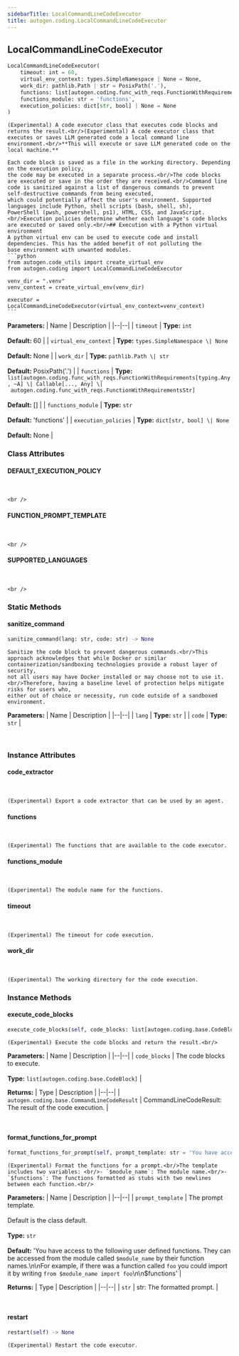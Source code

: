 ```yaml
---
sidebarTitle: LocalCommandLineCodeExecutor
title: autogen.coding.LocalCommandLineCodeExecutor
---
```

<h2 id="autogen.coding.LocalCommandLineCodeExecutor" class="doc doc-heading">
    <code class="doc-symbol doc-symbol-heading doc-symbol-class"></code>
    <span class="doc doc-object-name doc-class-name">LocalCommandLineCodeExecutor</span>
</h2>

```python
LocalCommandLineCodeExecutor(
    timeout: int = 60,
    virtual_env_context: types.SimpleNamespace | None = None,
    work_dir: pathlib.Path | str = PosixPath('.'),
    functions: list[autogen.coding.func_with_reqs.FunctionWithRequirements[typing.Any, ~A] | Callable[..., Any] | autogen.coding.func_with_reqs.FunctionWithRequirementsStr] = [],
    functions_module: str = 'functions',
    execution_policies: dict[str, bool] | None = None
)
```

    (Experimental) A code executor class that executes code blocks and returns the result.<br/>(Experimental) A code executor class that executes or saves LLM generated code a local command line
    environment.<br/>**This will execute or save LLM generated code on the local machine.**
    
    Each code block is saved as a file in the working directory. Depending on the execution policy,
    the code may be executed in a separate process.<br/>The code blocks are executed or save in the order they are received.<br/>Command line code is sanitized against a list of dangerous commands to prevent self-destructive commands from being executed,
    which could potentially affect the user's environment. Supported languages include Python, shell scripts (bash, shell, sh),
    PowerShell (pwsh, powershell, ps1), HTML, CSS, and JavaScript.<br/>Execution policies determine whether each language's code blocks are executed or saved only.<br/>## Execution with a Python virtual environment
    A python virtual env can be used to execute code and install dependencies. This has the added benefit of not polluting the
    base environment with unwanted modules.
    ```python
    from autogen.code_utils import create_virtual_env
    from autogen.coding import LocalCommandLineCodeExecutor
    
    venv_dir = ".venv"
    venv_context = create_virtual_env(venv_dir)
    
    executor = LocalCommandLineCodeExecutor(virtual_env_context=venv_context)
    ```

<b>Parameters:</b>
| Name | Description |
|--|--|
| `timeout` | **Type:** `int`<br/><br/>**Default:** 60 |
| `virtual_env_context` | **Type:** `types.SimpleNamespace \| None`<br/><br/>**Default:** None |
| `work_dir` | **Type:** `pathlib.Path \| str`<br/><br/>**Default:** PosixPath('.') |
| `functions` | **Type:** `list[autogen.coding.func_with_reqs.FunctionWithRequirements[typing.Any, ~A] \| Callable[..., Any] \| autogen.coding.func_with_reqs.FunctionWithRequirementsStr]`<br/><br/>**Default:** [] |
| `functions_module` | **Type:** `str`<br/><br/>**Default:** 'functions' |
| `execution_policies` | **Type:** `dict[str, bool] \| None`<br/><br/>**Default:** None |

### Class Attributes

<code class="doc-symbol doc-symbol-heading doc-symbol-attribute"></code>
#### DEFAULT_EXECUTION_POLICY
<br />

    <br />

<code class="doc-symbol doc-symbol-heading doc-symbol-attribute"></code>
#### FUNCTION_PROMPT_TEMPLATE
<br />

    <br />

<code class="doc-symbol doc-symbol-heading doc-symbol-attribute"></code>
#### SUPPORTED_LANGUAGES
<br />

    <br />

### Static Methods

<code class="doc-symbol doc-symbol-heading doc-symbol-method"></code>
#### sanitize_command

```python
sanitize_command(lang: str, code: str) -> None
```

    Sanitize the code block to prevent dangerous commands.<br/>This approach acknowledges that while Docker or similar
    containerization/sandboxing technologies provide a robust layer of security,
    not all users may have Docker installed or may choose not to use it.<br/>Therefore, having a baseline level of protection helps mitigate risks for users who,
    either out of choice or necessity, run code outside of a sandboxed environment.

<b>Parameters:</b>
| Name | Description |
|--|--|
| `lang` | **Type:** `str` |
| `code` | **Type:** `str` |

<br />

### Instance Attributes

<code class="doc-symbol doc-symbol-heading doc-symbol-attribute"></code>
#### code_extractor
<br />

    (Experimental) Export a code extractor that can be used by an agent.

<code class="doc-symbol doc-symbol-heading doc-symbol-attribute"></code>
#### functions
<br />

    (Experimental) The functions that are available to the code executor.

<code class="doc-symbol doc-symbol-heading doc-symbol-attribute"></code>
#### functions_module
<br />

    (Experimental) The module name for the functions.

<code class="doc-symbol doc-symbol-heading doc-symbol-attribute"></code>
#### timeout
<br />

    (Experimental) The timeout for code execution.

<code class="doc-symbol doc-symbol-heading doc-symbol-attribute"></code>
#### work_dir
<br />

    (Experimental) The working directory for the code execution.

### Instance Methods

<code class="doc-symbol doc-symbol-heading doc-symbol-method"></code>
#### execute_code_blocks

```python
execute_code_blocks(self, code_blocks: list[autogen.coding.base.CodeBlock]) -> autogen.coding.base.CommandLineCodeResult
```

    (Experimental) Execute the code blocks and return the result.<br/>

<b>Parameters:</b>
| Name | Description |
|--|--|
| `code_blocks` | The code blocks to execute.<br/><br/>**Type:** `list[autogen.coding.base.CodeBlock]` |

<b>Returns:</b>
| Type | Description |
|--|--|
| `autogen.coding.base.CommandLineCodeResult` | CommandLineCodeResult: The result of the code execution. |

<br />

<code class="doc-symbol doc-symbol-heading doc-symbol-method"></code>
#### format_functions_for_prompt

```python
format_functions_for_prompt(self, prompt_template: str = 'You have access to the following user defined functions. They can be accessed from the module called `$module_name` by their function names.\n\nFor example, if there was a function called `foo` you could import it by writing `from $module_name import foo`\n\n$functions') -> str
```

    (Experimental) Format the functions for a prompt.<br/>The template includes two variables: <br/>- `$module_name`: The module name.<br/>- `$functions`: The functions formatted as stubs with two newlines between each function.<br/>

<b>Parameters:</b>
| Name | Description |
|--|--|
| `prompt_template` | The prompt template.<br/><br/>Default is the class default.<br/><br/>**Type:** `str`<br/><br/>**Default:** 'You have access to the following user defined functions. They can be accessed from the module called `$module_name` by their function names.\n\nFor example, if there was a function called `foo` you could import it by writing `from $module_name import foo`\n\n$functions' |

<b>Returns:</b>
| Type | Description |
|--|--|
| `str` | str: The formatted prompt. |

<br />

<code class="doc-symbol doc-symbol-heading doc-symbol-method"></code>
#### restart

```python
restart(self) -> None
```

    (Experimental) Restart the code executor.

<br />